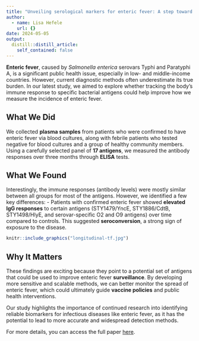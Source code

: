 ```yaml
---
title: "Unveiling serological markers for enteric fever: A step toward better surveillance"
author:
  - name: Lisa Hefele
    url: {}
date: 2024-05-05
output:
  distill::distill_article:
    self_contained: false
---
```



**Enteric fever**, caused by *Salmonella enterica* serovars Typhi and Paratyphi A, is a significant public health issue, especially in low- and middle-income countries. However, current diagnostic methods often underestimate its true burden. In our latest study, we aimed to explore whether tracking the body's immune response to specific bacterial antigens could help improve how we measure the incidence of enteric fever.

## What We Did
We collected **plasma samples** from patients who were confirmed to have enteric fever via blood cultures, along with febrile patients who tested negative for blood cultures and a group of healthy community members. Using a carefully selected panel of **17 antigens**, we measured the antibody responses over three months through **ELISA** tests.

## What We Found
Interestingly, the immune responses (antibody levels) were mostly similar between all groups for most of the antigens. However, we identified a few key differences:
- Patients with confirmed enteric fever showed **elevated IgG responses** to certain antigens (STY1479/YncE, STY1886/CdtB, STY1498/HlyE, and serovar-specific O2 and O9 antigens) over time compared to controls. This suggested **seroconversion**, a strong sign of exposure to the disease.


```r

knitr::include_graphics("longitudinal-tf.jpg")

```

## Why It Matters
These findings are exciting because they point to a potential set of antigens that could be used to improve enteric fever **surveillance**. By developing more sensitive and scalable methods, we can better monitor the spread of enteric fever, which could ultimately guide **vaccine policies** and public health interventions.

Our study highlights the importance of continued research into identifying reliable biomarkers for infectious diseases like enteric fever, as it has the potential to lead to more accurate and widespread detection methods.


For more details, you can access the full paper [here](https://academic.oup.com/jid/article/229/3/833/7219378?login=false).

